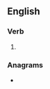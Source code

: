 ==English==

===Verb===
{{head|en|verb form}}

# {{en-third-person singular of|endue}}

===Anagrams===
* {{anagrams|en|ensued}}